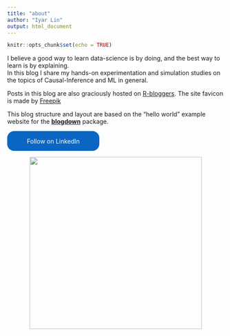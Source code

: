 ```yaml
---
title: "about"
author: "Iyar Lin"
output: html_document
---
```


```r
knitr::opts_chunk$set(echo = TRUE)
```

I believe a good way to learn data-science is by doing, and the best way to learn is by explaining.  
In this blog I share my hands-on experimentation and simulation studies on the topics of Causal-Inference and ML in general.

Posts in this blog are also graciously hosted on [R-bloggers](https://www.r-bloggers.com/). The site favicon is made by [Freepik](https://www.freepik.com/?__hstc=57440181.d99a26d4bbbe2eb075a749c73a4e3646.1558271135651.1558271135651.1558271135651.1&__hssc=57440181.1.1558271135652&__hsfp=3347895157)

This blog structure and layout are based on the "hello world" example website for the [**blogdown**](https://github.com/rstudio/blogdown) package.


<style>
        .libutton {
          display: flex;
          flex-direction: column;
          justify-content: center;
          padding: 7px;
          text-align: center;
          outline: none;
          text-decoration: none !important;
          color: #ffffff !important;
          width: 200px;
          height: 32px;
          border-radius: 16px;
          background-color: #0A66C2;
          font-family: "SF Pro Text", Helvetica, sans-serif;
        }
      </style>
<a class="libutton" href="https://www.linkedin.com/comm/mynetwork/discovery-see-all?usecase=PEOPLE_FOLLOWS&followMember=iyar-lin" target="_blank">Follow on LinkedIn</a>

<p align="center">
![](/./about_files/portrait.png){width=400px height=400px}
</p>
